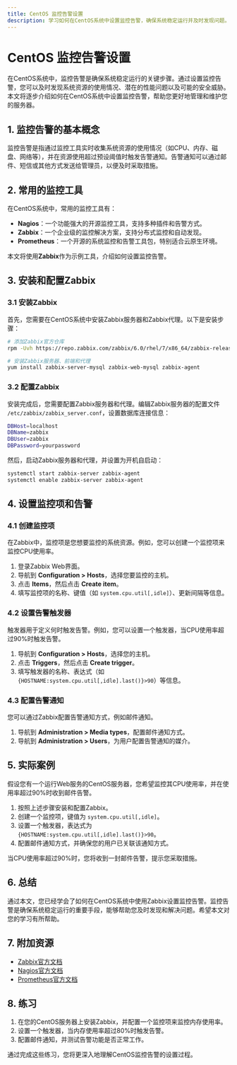 ```yaml
---
title: CentOS 监控告警设置
description: 学习如何在CentOS系统中设置监控告警，确保系统稳定运行并及时发现问题。
---
```


# CentOS 监控告警设置

在CentOS系统中，监控告警是确保系统稳定运行的关键步骤。通过设置监控告警，您可以及时发现系统资源的使用情况、潜在的性能问题以及可能的安全威胁。本文将逐步介绍如何在CentOS系统中设置监控告警，帮助您更好地管理和维护您的服务器。

## 1. 监控告警的基本概念

监控告警是指通过监控工具实时收集系统资源的使用情况（如CPU、内存、磁盘、网络等），并在资源使用超过预设阈值时触发告警通知。告警通知可以通过邮件、短信或其他方式发送给管理员，以便及时采取措施。

## 2. 常用的监控工具

在CentOS系统中，常用的监控工具有：

- **Nagios**：一个功能强大的开源监控工具，支持多种插件和告警方式。
- **Zabbix**：一个企业级的监控解决方案，支持分布式监控和自动发现。
- **Prometheus**：一个开源的系统监控和告警工具包，特别适合云原生环境。

本文将使用**Zabbix**作为示例工具，介绍如何设置监控告警。

## 3. 安装和配置Zabbix

### 3.1 安装Zabbix

首先，您需要在CentOS系统中安装Zabbix服务器和Zabbix代理。以下是安装步骤：

```bash
# 添加Zabbix官方仓库
rpm -Uvh https://repo.zabbix.com/zabbix/6.0/rhel/7/x86_64/zabbix-release-6.0-1.el7.noarch.rpm

# 安装Zabbix服务器、前端和代理
yum install zabbix-server-mysql zabbix-web-mysql zabbix-agent
```

### 3.2 配置Zabbix

安装完成后，您需要配置Zabbix服务器和代理。编辑Zabbix服务器的配置文件 `/etc/zabbix/zabbix_server.conf`，设置数据库连接信息：

```bash
DBHost=localhost
DBName=zabbix
DBUser=zabbix
DBPassword=yourpassword
```

然后，启动Zabbix服务器和代理，并设置为开机自启动：

```bash
systemctl start zabbix-server zabbix-agent
systemctl enable zabbix-server zabbix-agent
```

## 4. 设置监控项和告警

### 4.1 创建监控项

在Zabbix中，监控项是您想要监控的系统资源。例如，您可以创建一个监控项来监控CPU使用率。

1. 登录Zabbix Web界面。
2. 导航到 **Configuration > Hosts**，选择您要监控的主机。
3. 点击 **Items**，然后点击 **Create item**。
4. 填写监控项的名称、键值（如 `system.cpu.util[,idle]`）、更新间隔等信息。

### 4.2 设置告警触发器

触发器用于定义何时触发告警。例如，您可以设置一个触发器，当CPU使用率超过90%时触发告警。

1. 导航到 **Configuration > Hosts**，选择您的主机。
2. 点击 **Triggers**，然后点击 **Create trigger**。
3. 填写触发器的名称、表达式（如 `{HOSTNAME:system.cpu.util[,idle].last()}>90`）等信息。

### 4.3 配置告警通知

您可以通过Zabbix配置告警通知方式，例如邮件通知。

1. 导航到 **Administration > Media types**，配置邮件通知方式。
2. 导航到 **Administration > Users**，为用户配置告警通知的媒介。

## 5. 实际案例

假设您有一个运行Web服务的CentOS服务器，您希望监控其CPU使用率，并在使用率超过90%时收到邮件告警。

1. 按照上述步骤安装和配置Zabbix。
2. 创建一个监控项，键值为 `system.cpu.util[,idle]`。
3. 设置一个触发器，表达式为 `{HOSTNAME:system.cpu.util[,idle].last()}>90`。
4. 配置邮件通知方式，并确保您的用户已关联该通知方式。

当CPU使用率超过90%时，您将收到一封邮件告警，提示您采取措施。

## 6. 总结

通过本文，您已经学会了如何在CentOS系统中使用Zabbix设置监控告警。监控告警是确保系统稳定运行的重要手段，能够帮助您及时发现和解决问题。希望本文对您的学习有所帮助。

## 7. 附加资源

- [Zabbix官方文档](https://www.zabbix.com/documentation/current)
- [Nagios官方文档](https://www.nagios.org/documentation/)
- [Prometheus官方文档](https://prometheus.io/docs/)

## 8. 练习

1. 在您的CentOS服务器上安装Zabbix，并配置一个监控项来监控内存使用率。
2. 设置一个触发器，当内存使用率超过80%时触发告警。
3. 配置邮件通知，并测试告警功能是否正常工作。

通过完成这些练习，您将更深入地理解CentOS监控告警的设置过程。
